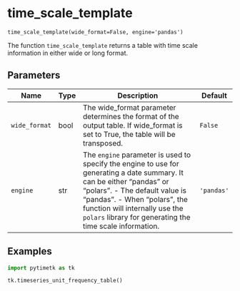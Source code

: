# time_scale_template { #pytimetk.time_scale_template }

`time_scale_template(wide_format=False, engine='pandas')`

The function `time_scale_template` returns a table with time scale 
information in either wide or long format.

## Parameters

| Name          | Type   | Description                                                                                                                                                                                                                                                                                 | Default    |
|---------------|--------|---------------------------------------------------------------------------------------------------------------------------------------------------------------------------------------------------------------------------------------------------------------------------------------------|------------|
| `wide_format` | bool   | The wide_format parameter determines the format of the output table. If  wide_format is set to True, the table will be transposed.                                                                                                                                                          | `False`    |
| `engine`      | str    | The `engine` parameter is used to specify the engine to use for  generating a date summary. It can be either "pandas" or "polars".   - The default value is "pandas".  - When "polars", the function will internally use the `polars` library    for generating the time scale information. | `'pandas'` |

## Examples

```python
import pytimetk as tk

tk.timeseries_unit_frequency_table()
```